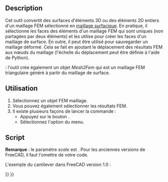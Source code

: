 <languages/>

{{Docnav/fr
|[[FEM_CreateElementsSet/fr|Effacer des éléments]]
|[[FEM_SolverCalculixCxxtools/fr|Solveur Calculix standard]]
|[[FEM_Workbench/fr|Atelier FEM]]
|IconL=FEM_CreateElementsSet.svg
|IconR=FEM_SolverCalculixCxxtools.svg
|IconC=Workbench_FEM.svg
}}

{{GuiCommand/fr
|Name=FEM FemMesh2Mesh
|Name/fr=FEM Maillage FEM en maillage surfacique
|MenuLocation=Maillage → Convertir un maillage FEM en maillage surfacique
|Workbenches=[[FEM_Workbench/fr|FEM]]
|SeeAlso=[[FEM_tutorial/fr|FEM Tutoriel]]
}}

== Description ==

Cet outil convertit des surfaces d'éléments 3D ou des éléments 2D entiers d'un maillage FEM sélectionné en [[Mesh_MeshObject/fr|maillage surfacique]]. En pratique, il sélectionne les faces des éléments d'un maillage FEM qui sont uniques (non partagées par deux éléments) et les utilise pour créer les faces d'un maillage de surface. En outre, il peut être utilisé pour sauvegarder un maillage déformé. Cela se fait en ajoutant le déplacement des résultats FEM aux nœuds du maillage (l'échelle du déplacement peut être définie à l'aide de Python).

{{Version/fr|1.0}} : l'outil crée également un objet ''Mesh2Fem'' qui est un maillage FEM triangulaire généré à partir du maillage de surface.

<span id="Usage"></span>
==Utilisation==

# Sélectionnez un objet FEM maillage.
# Vous pouvez également sélectionner les résultats FEM.
# Il existe plusieurs façons de lancer la commande :
#* Appuyez sur le bouton {{Button|[[Image:FEM_FemMesh2Mesh.svg|16px]] [[FEM_FemMesh2Mesh/fr|Convertir un maillage FEM en maillage surfacique]]}}.
#* Sélectionnez l'option {{MenuCommand|Maillage → [[Image:FEM_FemMesh2Mesh.svg|16px]] Convertir un maillage FEM en maillage surfacique}} du menu.

<span id="Scripting"></span>
==Script==

'''Remarque''' : le paramètre ''scale'' est {{Version/fr|0.21}}. Pour les anciennes versions de FreeCAD, il faut l'omettre de votre code.

L'exemple du cantilever dans FreeCAD version 1.0 :

{{Code|code=
from os.path import join
import FreeCAD as App
import Mesh
from femmesh import femmesh2mesh

path = join(App.getResourceDir(), "examples", "FEMExample.FCStd")
doc = App.openDocument(path)
fem_mesh = doc.FEMMeshGmsh.FemMesh
result = doc.CCX_Results
scale = 10  # displacement scale factor
out_mesh = femmesh2mesh.femmesh_2_mesh(fem_mesh, result, scale)
Mesh.show(Mesh.Mesh(out_mesh))
}}


{{Docnav/fr
|[[FEM_CreateElementsSet/fr|Effacer des éléments]]
|[[FEM_SolverCalculixCxxtools/fr|Solveur Calculix standard]]
|[[FEM_Workbench/fr|Atelier FEM]]
|IconL=FEM_CreateElementsSet.svg
|IconR=FEM_SolverCalculixCxxtools.svg
|IconC=Workbench_FEM.svg
}}

{{FEM_Tools_navi{{#translation:}}}}
{{Userdocnavi{{#translation:}}}}